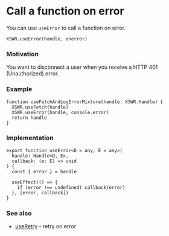 # Call a function on error

You can use `useError` to call a function on error.

```tsx
XSWR.useError(handle, onerror) 
```

### Motivation

You want to disconnect a user when you receive a HTTP 401 (Unauthorized) error.

### Example

```tsx
function useFetchAndLogErrorMixture(handle: XSWR.Handle) {
  XSWR.useFetch(handle)
  XSWR.useError(handle, console.error)
  return handle
}
```

### Implementation

```tsx
export function useError<D = any, E = any>(
  handle: Handle<D, E>,
  callback: (e: E) => void
) {
  const { error } = handle

  useEffect(() => {
    if (error !== undefined) callback(error)
  }, [error, callback])
}
```

### See also

- [useRetry](/features/use-retry) - retry on error